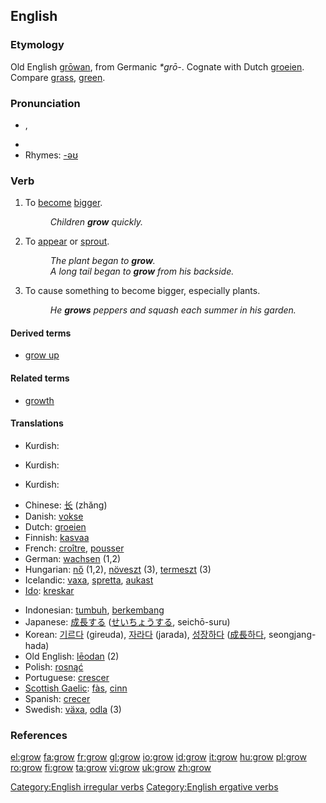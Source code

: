 ==English==

===Etymology===
Old English [[growan|grōwan]], from Germanic ''*grō-''. Cognate with Dutch [[groeien]]. Compare [[grass]], [[green]].

===Pronunciation===
*{{IPA|/ɡrəʊ/}}, {{SAMPA|/gr@U/}}
*{{audio|en-us-grow.ogg|Audio (US)}}
*Rhymes: [[Rhymes:English:-əʊ|-əʊ]]

===Verb===
{{en-verb|grows|growing|grew|grown}}

# {{intransitive}} To [[become]] [[bigger]].
#: ''Children '''grow''' quickly.''
# {{intransitive}} To [[appear]] or [[sprout]].
#: ''The plant began to '''grow'''.''
#: ''A long tail began to '''grow''' from his backside.''
# {{transitive}} To cause something to become bigger, especially plants.
#: ''He '''grows''' peppers and squash each summer in his garden.''

====Derived terms====
*[[grow up]]

====Related terms====
*[[growth]] {{pos_n}}

====Translations====
{{trans-top|(''intransitive'') To become bigger}}
{{trans-mid}}
*Kurdish: {{KUchar|[[گه‌وره‌بوون]]}}
{{trans-bottom}}

{{trans-top|(''intransitive'') To appear or sprout]}}
{{trans-mid}}
*Kurdish: {{KUchar|[[ده‌رچوون]]}}
{{trans-bottom}}

{{trans-top|(''transitive'') To cause something to become bigger, especially plants}}
{{trans-mid}}
*Kurdish: {{KUchar|[[ڕواندن]]}}
{{trans-bottom}}

{{checktrans}}
{{top}}
*Chinese: [[长]] (zhăng)
*Danish: [[vokse]]
*Dutch: [[groeien]]
*Finnish: [[kasvaa]]
*French: [[croître]], [[pousser]]
*German: [[wachsen]] (1,2)
*Hungarian: [[nő]] (1,2), [[növeszt]] (3), [[termeszt]] (3)
*Icelandic: [[vaxa]], [[spretta]], [[aukast]]
*[[Ido]]: [[kreskar]]
{{mid}}
*Indonesian: [[tumbuh]], [[kembang|berkembang]]
*Japanese: [[成長]]する ([[せいちょう]]する, seichō-suru)
*Korean: [[기르다]] (gireuda), [[자라다]] (jarada), [[성장하다]] ([[成長]]하다, seongjang-hada)
*Old English: [[leodan|lēodan]] (2)
*Polish: [[rosnąć]]
*Portuguese: [[crescer]]
*[[Scottish Gaelic]]: [[fàs]], [[cinn]]
*Spanish: [[crecer]]
*Swedish: [[växa]], [[odla]] (3)
{{bottom}}

===References===
{{R:Century 1911}}
{{R:Webster 1913}}

[[Category:English irregular verbs]]
[[Category:English ergative verbs]]

[[el:grow]]
[[fa:grow]]
[[fr:grow]]
[[gl:grow]]
[[io:grow]]
[[id:grow]]
[[it:grow]]
[[hu:grow]]
[[pl:grow]]
[[ro:grow]]
[[fi:grow]]
[[ta:grow]]
[[vi:grow]]
[[uk:grow]]
[[zh:grow]]